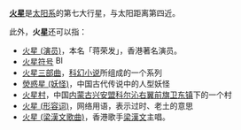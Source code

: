 '''[[火星|火星]]'''是[[太阳系|太阳系]]的第七大行星，与太阳距离第四近。

此外，'''火星'''还可以指：
* [[火星_(演员)|火星 (演员)]]，本名「蒋荣发」，香港著名演员。
* [[火星符号|火星符号]] [[File:Blue_male_symbol.svg|16px]]
* [[火星三部曲|火星三部曲]]，[[科幻小说|科幻小说]]所组成的一个系列
* [[熒惑星_(妖怪)|熒惑星 (妖怪)]]，中国古代传说中的人型妖怪
* [[火星村|火星村]]，中国[[内蒙古|内蒙古]][[兴安盟|兴安盟]][[科尔沁右翼前旗|科尔沁右翼前旗]][[卫东镇|卫东镇]]下的一个村
* [[火星_(形容词)|火星 (形容词)]]，网络用语，表示过时、老土的意思
* [[火星_(梁漢文歌曲)|火星 (梁漢文歌曲)]]，香港歌手[[梁漢文|梁漢文]]主唱。

{{disambig|H|Cat=二字消歧义}}